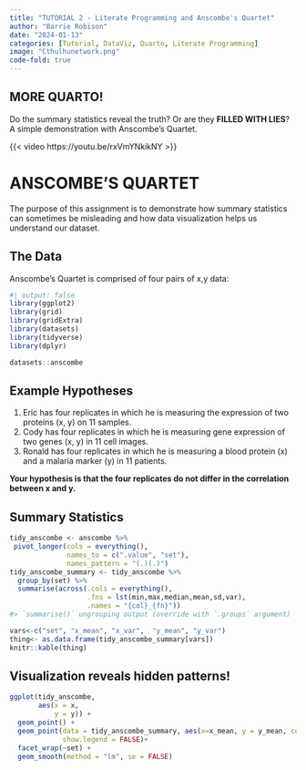 ```yaml
---
title: "TUTORIAL 2 - Literate Programming and Anscombe's Quartet"
author: "Barrie Robison"
date: "2024-01-13"
categories: [Tutorial, DataViz, Quarto, Literate Programming]
image: "Cthulhunetwork.png"
code-fold: true
---
```


## MORE QUARTO!

Do the summary statistics reveal the truth?  Or are they **FILLED WITH LIES**?  A simple demonstration with Anscombe's Quartet.

{{< video https://youtu.be/rxVmYNkikNY >}}


# ANSCOMBE'S QUARTET

The purpose of this assignment is to demonstrate how summary statistics can sometimes be misleading and how data visualization helps us understand our dataset.

## The Data

Anscombe's Quartet is comprised of four pairs of x,y data:

```r
#| output: false
library(ggplot2)
library(grid)
library(gridExtra)
library(datasets)
library(tidyverse)
library(dplyr)
```

```r
datasets::anscombe
```

## Example Hypotheses

1. Eric has four replicates in which he is measuring the expression of two proteins (x, y) on 11 samples.
2. Cody has four replicates in which he is measuring gene expression of two genes (x, y) in 11 cell images.
3. Ronald has four replicates in which he is measuring a blood protein (x) and a malaria marker (y) in 11 patients.

**Your hypothesis is that the four replicates do not differ in the correlation between x and y.**

## Summary Statistics

```r
tidy_anscombe <- anscombe %>%
 pivot_longer(cols = everything(),
              names_to = c(".value", "set"),
              names_pattern = "(.)(.)")
tidy_anscombe_summary <- tidy_anscombe %>%
  group_by(set) %>%
  summarise(across(.cols = everything(),
                   .fns = lst(min,max,median,mean,sd,var),
                   .names = "{col}_{fn}"))
#> `summarise()` ungrouping output (override with `.groups` argument)

vars<-c("set", "x_mean", "x_var",  "y_mean", "y_var")
thing<- as.data.frame(tidy_anscombe_summary[vars])
knitr::kable(thing)
```

## Visualization reveals hidden patterns!

```r
ggplot(tidy_anscombe,
       aes(x = x,
           y = y)) +
  geom_point() +
  geom_point(data = tidy_anscombe_summary, aes(x=x_mean, y = y_mean, color = "red", size = 5),
             show.legend = FALSE)+
  facet_wrap(~set) +
  geom_smooth(method = "lm", se = FALSE)
```
